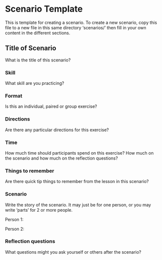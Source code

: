 # Scenario Template {.unnumbered}

This is template for creating a scenario. To create a new scenario, copy this file to a new file in this same directory 'scenarios/' then fill in your own content in the different sections.

## Title of Scenario
What is the title of this scenario?

### Skill
What skill are you practicing?

### Format
Is this an individual, paired or group exercise?

### Directions
Are there any particular directions for this exercise?


### Time
How much time should participants spend on this exercise? How much on the scenario and how much on the reflection questions?  

### Things to remember
Are there quick tip things to remember from the lesson in this scenario?

### Scenario
Write the story of the scenario. It may just be for one person, or you may write 'parts' for 2 or more people. 

Person 1: 

Person 2:


### Reflection questions

What questions might you ask yourself or others after the scenario?


